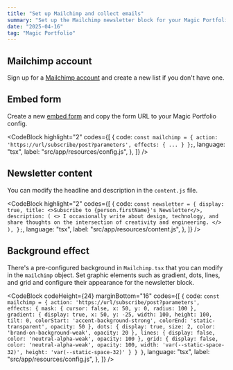 ```yaml
---
title: "Set up Mailchimp and collect emails"
summary: "Set up the Mailchimp newsletter block for your Magic Portfolio."
date: "2025-04-16"
tag: "Magic Portfolio"
---
```


## Mailchimp account

Sign up for a [Mailchimp account](https://mailchimp.com) and create a new list if you don't have one.

## Embed form

Create a new [embed form](https://mailchimp.com/help/add-a-signup-form-to-your-website/) and copy the form URL to your Magic Portfolio config.

<CodeBlock
  highlight="2"
  codes={[
    {
      code: `const mailchimp = {
    action: 'https://url/subscribe/post?parameters',
    effects: {
      ...
    }
};`,
      language: "tsx",
      label: "src/app/resources/config.js",
    },
  ]}
/>

## Newsletter content

You can modify the headline and description in the `content.js` file.

<CodeBlock
  highlight="2"
  codes={[
    {
      code: `const newsletter = {
    display: true,
    title: <>Subscribe to {person.firstName}'s Newsletter</>,
    description: (
      <>
        I occasionally write about design, technology, and share thoughts on the intersection of creativity and engineering.
      </>
    ),
};`,
      language: "tsx",
      label: "src/app/resources/content.js",
    },
  ]}
/>

## Background effect

There's a pre-configured background in `Mailchimp.tsx` that you can modify in the `mailchimp` object. Set graphic elements such as gradient, dots, lines, and grid and configure their appearance for the newsletter block.

<CodeBlock
  codeHeight={24}
  marginBottom="16"
  codes={[
    {
      code: `const mailchimp = {
    action: 'https://url/subscribe/post?parameters',
    effects: {
      mask: {
        cursor: false,
        x: 50,
        y: 0,
        radius: 100
      },
      gradient: {
        display: true,
        x: 50,
        y: -25,
        width: 100,
        height: 100,
        tilt: 0,
        colorStart: 'accent-background-strong',
        colorEnd: 'static-transparent',
        opacity: 50
      },
      dots: {
        display: true,
        size: 2,
        color: 'brand-on-background-weak',
        opacity: 20
      },
      lines: {
        display: false,
        color: 'neutral-alpha-weak',
        opacity: 100
      },
      grid: {
        display: false,
        color: 'neutral-alpha-weak',
        opacity: 100,
        width: 'var(--static-space-32)',
        height: 'var(--static-space-32)'
      }
  }
}`,
      language: "tsx",
      label: "src/app/resources/config.js",
    },
  ]}
/>

